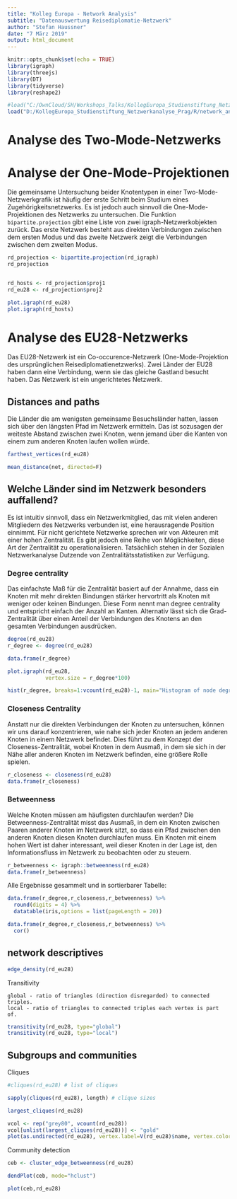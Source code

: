 ```yaml
---
title: "Kolleg Europa - Network Analysis"
subtitle: "Datenauswertung Reisediplomatie-Netzwerk"
author: "Stefan Haussner"
date: "7 März 2019"
output: html_document
---
```


```r
knitr::opts_chunk$set(echo = TRUE)
library(igraph)
library(threejs)
library(DT)
library(tidyverse)
library(reshape2)
```

```r
#load("C:/OwnCloud/SH/Workshops_Talks/KollegEuropa_Studienstiftung_Netzwerkanalyse_Prag/R/network_analysis_KollegEuropa/data/data_preprocessed.Rdata")
load("D:/KollegEuropa_Studienstiftung_Netzwerkanalyse_Prag/R/network_analysis_KollegEuropa/data/data_preprocessed.Rdata")
```


# Analyse des Two-Mode-Netzwerks


# Analyse der One-Mode-Projektionen

Die gemeinsame Untersuchung beider Knotentypen in einer Two-Mode-Netzwerkgrafik ist häufig der erste Schritt beim Studium eines Zugehörigkeitsnetzwerks. Es ist jedoch auch sinnvoll die One-Mode-Projektionen des Netzwerks zu untersuchen.
Die Funktion ```bipartite.projection``` gibt eine Liste von zwei igraph-Netzwerkobjekten zurück. Das erste Netzwerk besteht aus direkten Verbindungen zwischen dem ersten Modus und das zweite Netzwerk zeigt die Verbindungen zwischen dem zweiten Modus.

```r
rd_projection <- bipartite.projection(rd_igraph)
rd_projection


rd_hosts <- rd_projection$proj1
rd_eu28 <- rd_projection$proj2
```

```r
plot.igraph(rd_eu28)
plot.igraph(rd_hosts)
```

# Analyse des EU28-Netzwerks

Das EU28-Netzwerk ist ein Co-occurence-Netzwerk (One-Mode-Projektion des ursprünglichen Reisediplomatienetzwerks). Zwei Länder der EU28 haben dann eine Verbindung, wenn sie das gleiche Gastland besucht haben. Das Netzwerk ist ein ungerichtetes Netzwerk.

## Distances and paths

Die Länder die am wenigsten gemeinsame Besuchsländer hatten, lassen sich über den längsten Pfad im Netzwerk ermitteln. Das ist sozusagen der weiteste Abstand zwischen zwei Knoten, wenn jemand über die Kanten von einem zum anderen Knoten laufen wollen würde.

```r
farthest_vertices(rd_eu28)

mean_distance(net, directed=F)
```

## Welche Länder sind im Netzwerk besonders auffallend?

Es ist intuitiv sinnvoll, dass ein Netzwerkmitglied, das mit vielen anderen Mitgliedern des Netzwerks verbunden ist, eine herausragende Position einnimmt. Für nicht gerichtete Netzwerke sprechen wir von Akteuren mit einer hohen Zentralität.
Es gibt jedoch eine Reihe von Möglichkeiten, diese Art der Zentralität zu operationalisieren. Tatsächlich stehen in der Sozialen Netzwerkanalyse Dutzende von Zentralitätsstatistiken zur Verfügung.

### Degree centrality

Das einfachste Maß für die Zentralität basiert auf der Annahme, dass ein Knoten mit mehr direkten Bindungen stärker hervortritt als Knoten mit weniger oder keinen Bindungen. Diese Form nennt man degree centrality und entspricht einfach der Anzahl an Kanten. Alternativ lässt sich die Grad-Zentralität über einen Anteil der Verbindungen des Knotens an den gesamten Verbindungen ausdrücken.

```r
degree(rd_eu28)
r_degree <- degree(rd_eu28)

data.frame(r_degree)

plot.igraph(rd_eu28,
            vertex.size = r_degree*100)

hist(r_degree, breaks=1:vcount(rd_eu28)-1, main="Histogram of node degree")
```

### Closeness Centrality

Anstatt nur die direkten Verbindungen der Knoten zu untersuchen, können wir uns darauf konzentrieren, wie nahe sich jeder Knoten an jedem anderen Knoten in einem Netzwerk befindet. Dies führt zu dem Konzept der Closeness-Zentralität, wobei Knoten in dem Ausmaß, in dem sie sich in der Nähe aller anderen Knoten im Netzwerk befinden, eine größere Rolle spielen.

```r
r_closeness <- closeness(rd_eu28)
data.frame(r_closeness)
```

### Betweenness

Welche Knoten müssen am häufigsten durchlaufen werden? Die Betweenness-Zentralität misst das Ausmaß, in dem ein Knoten zwischen Paaren anderer Knoten im Netzwerk sitzt, so dass ein Pfad zwischen den anderen Knoten diesen Knoten durchlaufen muss. Ein Knoten mit einem hohen Wert ist daher interessant, weil dieser Knoten in der Lage ist, den Informationsfluss im Netzwerk zu beobachten oder zu steuern.

```r
r_betweenness <- igraph::betweenness(rd_eu28)
data.frame(r_betweenness)
```

Alle Ergebnisse gesammelt und in sortierbarer Tabelle:

```r
data.frame(r_degree,r_closeness,r_betweenness) %>% 
  round(digits = 4) %>% 
  datatable(iris,options = list(pageLength = 20))
```

```r
data.frame(r_degree,r_closeness,r_betweenness) %>%
  cor()
```


## network descriptives

```r
edge_density(rd_eu28)
```

 Transitivity

    global - ratio of triangles (direction disregarded) to connected triples.
    local - ratio of triangles to connected triples each vertex is part of.


```r
transitivity(rd_eu28, type="global")
transitivity(rd_eu28, type="local")
```



## Subgroups and communities

Cliques
```r
#cliques(rd_eu28) # list of cliques       

sapply(cliques(rd_eu28), length) # clique sizes

largest_cliques(rd_eu28)
```

```r
vcol <- rep("grey80", vcount(rd_eu28))
vcol[unlist(largest_cliques(rd_eu28))] <- "gold"
plot(as.undirected(rd_eu28), vertex.label=V(rd_eu28)$name, vertex.color=vcol)
```

Community detection
```r
ceb <- cluster_edge_betweenness(rd_eu28) 

dendPlot(ceb, mode="hclust")

plot(ceb,rd_eu28) 
```




